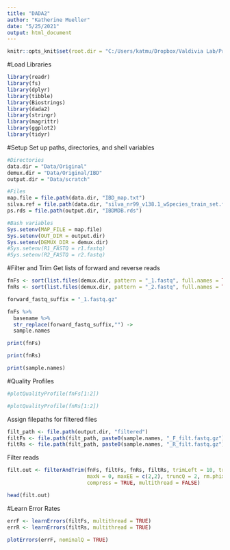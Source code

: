 ```yaml
---
title: "DADA2"
author: "Katherine Mueller"
date: "5/25/2021"
output: html_document
---
```

```r
knitr::opts_knit$set(root.dir = "C:/Users/katmu/Dropbox/Valdivia Lab/Projects/ASV-phylogroup replication")
```

#Load Libraries
```r
library(readr)
library(fs)
library(dplyr)
library(tibble)
library(Biostrings)
library(dada2)
library(stringr)
library(magrittr)
library(ggplot2)
library(tidyr)
```

#Setup
Set up paths, directories, and shell variables
```r
#Directories
data.dir = "Data/Original"
demux.dir = "Data/Original/IBD"
output.dir = "Data/scratch"

#Files
map.file = file.path(data.dir, "IBD_map.txt")
silva.ref = file.path(data.dir, "silva_nr99_v138.1_wSpecies_train_set.fa.gz")
ps.rds = file.path(output.dir, "IBDMDB.rds")

#Bash variables
Sys.setenv(MAP_FILE = map.file)
Sys.setenv(OUT_DIR = output.dir)
Sys.setenv(DEMUX_DIR = demux.dir)
#Sys.setenv(R1_FASTQ = r1.fastq)
#Sys.setenv(R2_FASTQ = r2.fastq)
```

#Filter and Trim
Get lists of forward and reverse reads
```r
fnFs <- sort(list.files(demux.dir, pattern = "_1.fastq", full.names = TRUE))
fnRs <- sort(list.files(demux.dir, pattern = "_2.fastq", full.names = TRUE))

forward_fastq_suffix = "_1.fastq.gz"

fnFs %>%
  basename %>%
  str_replace(forward_fastq_suffix,"") ->
  sample.names
```

```r
print(fnFs)
```

```r
print(fnRs)
```

```r
print(sample.names)
```

#Quality Profiles
```r
#plotQualityProfile(fnFs[1:2])
```

```r
#plotQualityProfile(fnRs[1:2])
```

Assign filepaths for filtered files
```r
filt_path <- file.path(output.dir, "filtered")
filtFs <- file.path(filt_path, paste0(sample.names, "_F_filt.fastq.gz"))
filtRs <- file.path(filt_path, paste0(sample.names, "_R_filt.fastq.gz"))
```

Filter reads
```r
filt.out <- filterAndTrim(fnFs, filtFs, fnRs, filtRs, trimLeft = 10, truncLen = c(140,140),
                          maxN = 0, maxEE = c(2,2), truncQ = 2, rm.phix = TRUE,
                          compress = TRUE, multithread = FALSE)
```

```r
head(filt.out)
```

#Learn Error Rates
```r
errF <- learnErrors(filtFs, multithread = TRUE)
errR <- learnErrors(filtRs, multithread = TRUE)
```

```r
plotErrors(errF, nominalQ = TRUE)
```

